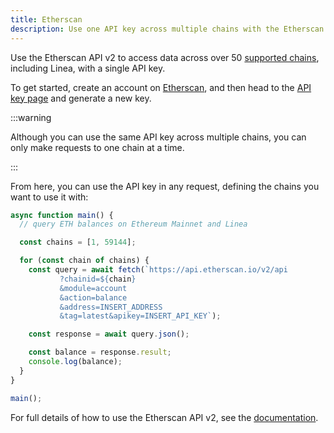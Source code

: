 ```yaml
---
title: Etherscan
description: Use one API key across multiple chains with the Etherscan API v2
---
```


Use the Etherscan API v2 to access data across over 50 [supported chains](https://docs.etherscan.io/etherscan-v2/getting-started/supported-chains), including Linea, with a single API key.

To get started, create an account on [Etherscan](https://etherscan.io/register), and then head to the [API key page](https://etherscan.io/myapikey) and generate a new key.

:::warning

Although you can use the same API key across multiple chains, you can only make requests to one chain at a time.

:::

From here, you can use the API key in any request, defining the chains you want to use it with:

```javascript
async function main() {
  // query ETH balances on Ethereum Mainnet and Linea

  const chains = [1, 59144];

  for (const chain of chains) {
    const query = await fetch(`https://api.etherscan.io/v2/api
           ?chainid=${chain}
           &module=account
           &action=balance
           &address=INSERT_ADDRESS
           &tag=latest&apikey=INSERT_API_KEY`);

    const response = await query.json();

    const balance = response.result;
    console.log(balance);
  }
}

main();
```

For full details of how to use the Etherscan API v2, see the [documentation](https://docs.etherscan.io/etherscan-v2).
